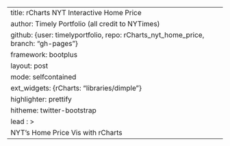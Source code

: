 ---
title: rCharts NYT Interactive Home Price
author: Timely Portfolio  (all credit to NYTimes)
github: {user: timelyportfolio, repo: rCharts_nyt_home_price, branch: "gh-pages"}
framework: bootplus
layout: post
mode: selfcontained
ext_widgets: {rCharts: "libraries/dimple"}
highlighter: prettify
hitheme: twitter-bootstrap
lead : >
  NYT's Home Price Vis with rCharts
---